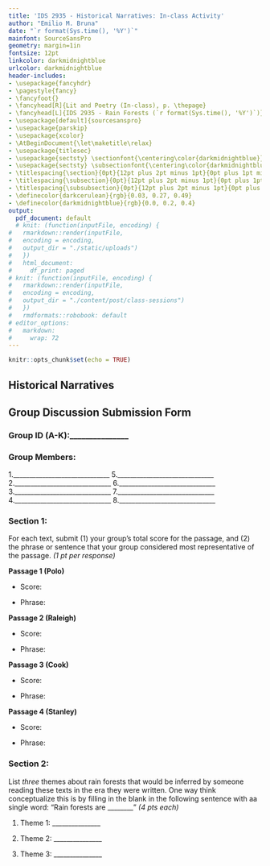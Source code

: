 ```yaml
---
title: 'IDS 2935 - Historical Narratives: In-class Activity'
author: "Emilio M. Bruna"
date: "`r format(Sys.time(), '%Y')`"
mainfont: SourceSansPro
geometry: margin=1in
fontsize: 12pt
linkcolor: darkmidnightblue
urlcolor: darkmidnightblue
header-includes:
- \usepackage{fancyhdr}
- \pagestyle{fancy}
- \fancyfoot{}
- \fancyhead[R]{Lit and Poetry (In-class), p. \thepage}
- \fancyhead[L]{IDS 2935 - Rain Forests (`r format(Sys.time(), '%Y')`)}
- \usepackage[default]{sourcesanspro}
- \usepackage{parskip}
- \usepackage{xcolor}
- \AtBeginDocument{\let\maketitle\relax}
- \usepackage{titlesec}
- \usepackage{sectsty} \sectionfont{\centering\color{darkmidnightblue}}
- \usepackage{sectsty} \subsectionfont{\centering\color{darkmidnightblue}}
- \titlespacing{\section}{0pt}{12pt plus 2pt minus 1pt}{0pt plus 1pt minus 1pt}
- \titlespacing{\subsection}{0pt}{12pt plus 2pt minus 1pt}{0pt plus 1pt minus 1pt}
- \titlespacing{\subsubsection}{0pt}{12pt plus 2pt minus 1pt}{0pt plus 1pt minus 1pt}
- \definecolor{darkcerulean}{rgb}{0.03, 0.27, 0.49}
- \definecolor{darkmidnightblue}{rgb}{0.0, 0.2, 0.4}
output:
  pdf_document: default
  # knit: (function(inputFile, encoding) {
#   rmarkdown::render(inputFile, 
#   encoding = encoding, 
#   output_dir = "./static/uploads")
#   })
#   html_document:
#     df_print: paged
# knit: (function(inputFile, encoding) {
#   rmarkdown::render(inputFile,
#   encoding = encoding,
#   output_dir = "./content/post/class-sessions")
#   })
#   rmdformats::robobook: default
# editor_options: 
#   markdown: 
#     wrap: 72
---
```


```r
knitr::opts_chunk$set(echo = TRUE)
```

## Historical Narratives

## Group Discussion Submission Form

\vspace{0.3cm}

### Group ID (A-K):_______________

### Group Members:


| 1\.______________________________  5\.______________________________ 
| 2\.______________________________  6\.______________________________ 
| 3\.______________________________  7\.______________________________ 
| 4\.______________________________  8\.______________________________ 


### Section 1: 

For each text, submit (1) your group's total score for the passage, and (2) the phrase or sentence that your group considered most representative of the passage. *(1 pt per response)*

**Passage 1 (Polo)**

-   Score:

-   Phrase:

**Passage 2 (Raleigh)**

-   Score:

-   Phrase:

**Passage 3 (Cook)**

-   Score:

-   Phrase:

**Passage 4 (Stanley)**

-   Score:

-   Phrase:

### Section 2: 

List *three* themes about rain forests that would be inferred by someone reading these texts in the era they were written. One way think conceptualize this is by filling in the blank in the following sentence with aa single word: "Rain forests are \_\_\_\_\_\_\_\_" *(4 pts each)*

1.  Theme 1: \_\_\_\_\_\_\_\_\_\_\_\_\_\_\_

2.  Theme 2: \_\_\_\_\_\_\_\_\_\_\_\_\_\_\_

3.  Theme 3: \_\_\_\_\_\_\_\_\_\_\_\_\_\_\_
